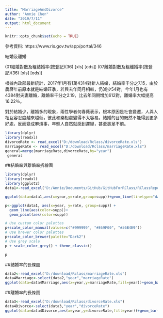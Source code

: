 ```yaml
---
title: "MarriageAndDivorce"
author: "Annie Chen"
date: "2019/7/11"
output: html_document
---
```


```r
knitr::opts_chunk$set(echo = TRUE)
```

參考資料:\r\n
https://www.ris.gov.tw/app/portal/346\r\n

結婚及離婚\r\n

(01結婚對數及粗結婚率(按登記)(36) [xls] [ods])\r\n
(07離婚對數及粗離婚率(按登記)(36) [xls] [ods])\r\n

根據內政部最新統計，2017年1月有1萬4314對新人結婚，結婚率千分之7.15，由於農曆年前原本就是結婚旺季，若與去年同月相較，仍減少54對。今年1月也有4384對夫妻離婚，離婚率千分之2.19，比去年同期增加612對，離婚率大幅提高16.22％。

對於結婚少，離婚多的現象，兩性學者何春蕤表示，根本原因是社會變遷，人與人相互容忍度越來越低，彼此和樂相處變得不太容易。結婚的目的既然不能得到更多好處，反而變成麻煩事，年輕人自然就感到遲疑，甚至裹足不前。

```r
library(dplyr)
library(readxl)
divorceRate <- read_excel("D:/download/Rclass/divorceRate.xls")
marriageRate <- read_excel("D:/download/Rclass/marriageRate.xls")
general=merge(marriageRate,divorceRate,by="year")
 general
```

##結婚率與離婚率折線圖

```r
library(dplyr)
library(readxl)
library(ggplot2)
data1<-read_excel("D:/Annie/Documents/GitHub/GitHubForRClass/RClassRepository/Week2/20190715/test/rateTest.xlsx")

ggplot(data=data1,aes(x=year,y=rate,group=supp))+geom_line(linetype="dashed",color="skyblue",size=1.2)+geom_point(color="pink",size=1.5)

p<-ggplot(data1, aes(x=year, y=rate, group=supp)) +
  geom_line(aes(color=supp))+
  geom_point(aes(color=supp))

# Use custom color palettes
p+scale_color_manual(values=c("#999999", "#E69F00", "#56B4E9"))
# Use brewer color palettes
p+scale_color_brewer(palette="Dark2")
# Use grey scale
p + scale_color_grey() + theme_classic()

p
```

##結婚率的長條圖

```r
data2<-read_excel("D:/download/Rclass/marriageRate.xls")
data4Marriage<-select(data2,"year","marriageRate")
ggplot(data=data4Marriage,aes(x=year,y=marriageRate,fill=year))+geom_bar(stat="identity")
```

##離婚率的長條圖
```r
data3<-read_excel("D:/download/Rclass/divorceRate.xls")
data4Divorce<-select(data3,"year","divorceRate")
ggplot(data=data4Divorce,aes(x=year,y=divorceRate,fill=year))+geom_bar(stat="identity")
```

